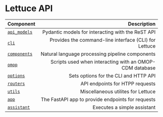 # Lettuce API

| Component | Description |
|:----------|------------:|
|[`api_models`](/api_reference/api_models)| Pydantic models for interacting with the ReST API |
|[`cli`](/api_reference/cli)| Provides the command-line interface (CLI) for Lettuce |
|[`components`](/api_reference/components)| Natural language processing pipeline components |
|[`omop`](/api_reference/omop)| Scripts used when interacting with an OMOP-CDM database |
|[`options`](/api_reference/options)| Sets options for the CLI and HTTP API |
|[`routers`](/api_reference/routers)| API endpoints for HTPP requests |
|[`utils`](/api_reference/utils)| Miscellaneous utilites for Lettuce |
|[`app`](/api_reference/app)| The FastAPI app to provide endpoints for requests |
|[`assistant`](/api_reference/assistant)| Executes a simple assistant |

